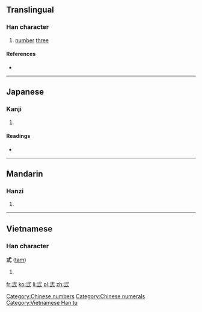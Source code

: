 ==Translingual==

===Han character===
{{Han char|rn=56|rad=弋|as=03|sn=6|four=|canj=戈心一一一 (IPMMM)|ids=⿹[[弋]][[三]]}}

# [[number]] [[three]]

====References====
* {{Han ref|kx=0355.050|dkj=09662|dj=0670.230|hdz=10558.060|uh=5F0E|ud=24334}}

[[Category:Chinese numbers]]
[[Category:Chinese numerals]]

----

==Japanese==

===Kanji===
{{ja-kanji|grade=|rs=弋03}}

# {{defn|lang=ja|sort=弋03}}

====Readings====
* {{ja-readings|on=[[さん]] (san)|kun=[[み]] (mi), [[みつ]] (mitsu), [[みっつ]] (mittsu)}}

----

==Mandarin==

===Hanzi===
{{cmn-hanzi|pin=[[sān]] ([[san1]])|wg=san<sup>1</sup>}}

# {{defn|lang=cmn|sort=弋03}}

----

==Vietnamese==

===Han character===
'''弎''' ([[tam]])

# {{defn|lang=vi}}

[[Category:Vietnamese Han tu]]

[[fr:弎]]
[[ko:弎]]
[[li:弎]]
[[pl:弎]]
[[zh:弎]]